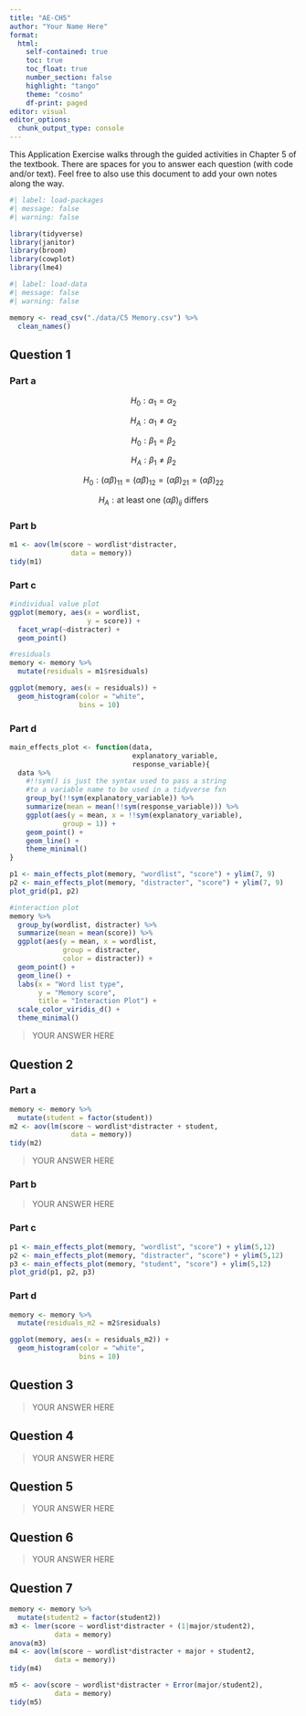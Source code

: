 ```yaml
---
title: "AE-CH5"
author: "Your Name Here"
format: 
  html:
    self-contained: true
    toc: true
    toc_float: true
    number_section: false
    highlight: "tango"
    theme: "cosmo"
    df-print: paged
editor: visual
editor_options: 
  chunk_output_type: console
---
```


This Application Exercise walks through the guided activities in Chapter 5 of the textbook. There are spaces for you to answer each question (with code and/or text). Feel free to also use this document to add your own notes along the way.

```r
#| label: load-packages
#| message: false
#| warning: false

library(tidyverse)
library(janitor)
library(broom)
library(cowplot)
library(lme4)
```

```r
#| label: load-data
#| message: false
#| warning: false

memory <- read_csv("./data/C5 Memory.csv") %>% 
  clean_names()
```

## Question 1

### Part a

$$
H_0: \alpha_1 = \alpha_2
$$

$$
H_A: \alpha_1 \neq \alpha_2
$$

$$
H_0: \beta_1 = \beta_2
$$

$$
H_A: \beta_1 \neq \beta_2
$$

$$
H_0: (\alpha\beta)_{11} = (\alpha\beta)_{12} = (\alpha\beta)_{21} = (\alpha\beta)_{22}
$$

$$
H_A: \text{at least one } (\alpha\beta)_{ij} \text{ differs}
$$

### Part b

```r
m1 <- aov(lm(score ~ wordlist*distracter,
               data = memory))
tidy(m1)
```

### Part c

```r
#individual value plot
ggplot(memory, aes(x = wordlist, 
                   y = score)) +
  facet_wrap(~distracter) +
  geom_point()

#residuals
memory <- memory %>% 
  mutate(residuals = m1$residuals)

ggplot(memory, aes(x = residuals)) +
  geom_histogram(color = "white",
                 bins = 10)
```

### Part d

```r
main_effects_plot <- function(data, 
                              explanatory_variable, 
                              response_variable){
  data %>% 
    #!!sym() is just the syntax used to pass a string 
    #to a variable name to be used in a tidyverse fxn
    group_by(!!sym(explanatory_variable)) %>% 
    summarize(mean = mean(!!sym(response_variable))) %>% 
    ggplot(aes(y = mean, x = !!sym(explanatory_variable),
             group = 1)) +
    geom_point() +
    geom_line() +
    theme_minimal()
}

p1 <- main_effects_plot(memory, "wordlist", "score") + ylim(7, 9)
p2 <- main_effects_plot(memory, "distracter", "score") + ylim(7, 9)
plot_grid(p1, p2)

#interaction plot
memory %>% 
  group_by(wordlist, distracter) %>% 
  summarize(mean = mean(score)) %>% 
  ggplot(aes(y = mean, x = wordlist, 
             group = distracter, 
             color = distracter)) +
  geom_point() +
  geom_line() +
  labs(x = "Word list type",
       y = "Memory score",
       title = "Interaction Plot") +
  scale_color_viridis_d() +
  theme_minimal()
```

> YOUR ANSWER HERE

## Question 2

### Part a

```r
memory <- memory %>% 
  mutate(student = factor(student))
m2 <- aov(lm(score ~ wordlist*distracter + student,
               data = memory))
tidy(m2)
```

> YOUR ANSWER HERE

### Part b

> YOUR ANSWER HERE

### Part c

```r
p1 <- main_effects_plot(memory, "wordlist", "score") + ylim(5,12)
p2 <- main_effects_plot(memory, "distracter", "score") + ylim(5,12)
p3 <- main_effects_plot(memory, "student", "score") + ylim(5,12)
plot_grid(p1, p2, p3)

```

### Part d

```r
memory <- memory %>% 
  mutate(residuals_m2 = m2$residuals)

ggplot(memory, aes(x = residuals_m2)) +
  geom_histogram(color = "white",
                 bins = 10)
```

## Question 3

> YOUR ANSWER HERE

## Question 4

> YOUR ANSWER HERE

## Question 5

> YOUR ANSWER HERE

## Question 6

> YOUR ANSWER HERE

## Question 7

```r
memory <- memory %>% 
  mutate(student2 = factor(student2))
m3 <- lmer(score ~ wordlist*distracter + (1|major/student2),
           data = memory)
anova(m3)
m4 <- aov(lm(score ~ wordlist*distracter + major + student2,
           data = memory))
tidy(m4)

m5 <- aov(score ~ wordlist*distracter + Error(major/student2),
           data = memory)
tidy(m5)
```

